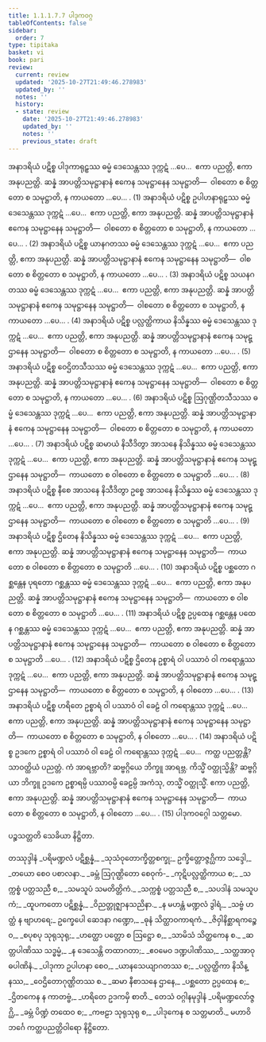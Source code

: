 ```yaml
---
title: 1.1.1.7.7 ပါဒုကဝဂ္ဂ
tableOfContents: false
sidebar:
  order: 7
type: tipitaka
basket: vi
book: pari
review:
  current: review
  updated: '2025-10-27T21:49:46.278983'
  updated_by: ''
  notes: ''
  history:
  - state: review
    date: '2025-10-27T21:49:46.278983'
    updated_by: ''
    notes: ''
    previous_state: draft
---
```



<ReviewStatus review={frontmatter.review} showDetails={true} />

<HypothesisAnnotation frontmatter={frontmatter} />

<DynamicBreadcrumb />

<Division number="156" book="pari" e="ch" v="5" p="52">

<Paragraph number="305" book="pari">
အနာဒရိယံ ပဋိစ္စ ပါဒုကာရုဠှဿ ဓမ္မံ ဒေသေန္တဿ ဒုက္ကဋံ …ပေ…  ဧကာ ပညတ္တိ, ဧကာ အနုပညတ္တိ. ဆန္နံ အာပတ္တိသမုဋ္ဌာနာနံ ဧကေန သမုဋ္ဌာနေန သမုဋ္ဌာတိ—  ဝါစတော စ စိတ္တတော စ သမုဋ္ဌာတိ, န ကာယတော …ပေ… . (1)
</Paragraph>

<Paragraph number="306" book="pari">
အနာဒရိယံ ပဋိစ္စ ဥပါဟနာရုဠှဿ ဓမ္မံ ဒေသေန္တဿ ဒုက္ကဋံ …ပေ…  ဧကာ ပညတ္တိ, ဧကာ အနုပညတ္တိ. ဆန္နံ အာပတ္တိသမုဋ္ဌာနာနံ ဧကေန သမုဋ္ဌာနေန သမုဋ္ဌာတိ—  ဝါစတော စ စိတ္တတော စ သမုဋ္ဌာတိ, န ကာယတော …ပေ… . (2)
</Paragraph>

<Paragraph number="307" book="pari">
အနာဒရိယံ ပဋိစ္စ ယာနဂတဿ ဓမ္မံ ဒေသေန္တဿ ဒုက္ကဋံ …ပေ…  ဧကာ ပညတ္တိ, ဧကာ အနုပညတ္တိ. ဆန္နံ အာပတ္တိသမုဋ္ဌာနာနံ ဧကေန သမုဋ္ဌာနေန သမုဋ္ဌာတိ—  ဝါစတော စ စိတ္တတော စ သမုဋ္ဌာတိ, န ကာယတော …ပေ… . (3)
</Paragraph>

<Paragraph number="308" book="pari">
အနာဒရိယံ ပဋိစ္စ သယနဂတဿ ဓမ္မံ ဒေသေန္တဿ ဒုက္ကဋံ …ပေ…  ဧကာ ပညတ္တိ, ဧကာ အနုပညတ္တိ. ဆန္နံ အာပတ္တိသမုဋ္ဌာနာနံ ဧကေန သမုဋ္ဌာနေန သမုဋ္ဌာတိ—  ဝါစတော စ စိတ္တတော စ သမုဋ္ဌာတိ, န ကာယတော …ပေ… . (4)
</Paragraph>

<Paragraph number="309" book="pari">
အနာဒရိယံ ပဋိစ္စ ပလ္လတ္ထိကာယ နိသိန္နဿ ဓမ္မံ ဒေသေန္တဿ ဒုက္ကဋံ …ပေ…  ဧကာ ပညတ္တိ, ဧကာ အနုပညတ္တိ. ဆန္နံ အာပတ္တိသမုဋ္ဌာနာနံ ဧကေန သမုဋ္ဌာနေန သမုဋ္ဌာတိ—  ဝါစတော စ စိတ္တတော စ သမုဋ္ဌာတိ, န ကာယတော …ပေ… . (5)
</Paragraph>

<Paragraph number="310" book="pari">
အနာဒရိယံ ပဋိစ္စ ဝေဌိတသီသဿ ဓမ္မံ ဒေသေန္တဿ ဒုက္ကဋံ …ပေ…  ဧကာ ပညတ္တိ, ဧကာ အနုပညတ္တိ. ဆန္နံ အာပတ္တိသမုဋ္ဌာနာနံ ဧကေန သမုဋ္ဌာနေန သမုဋ္ဌာတိ—  ဝါစတော စ စိတ္တတော စ သမုဋ္ဌာတိ, န ကာယတော …ပေ… . (6)
</Paragraph>

<Paragraph number="311" book="pari">
အနာဒရိယံ ပဋိစ္စ ဩဂုဏ္ဌိတသီသဿ ဓမ္မံ ဒေသေန္တဿ ဒုက္ကဋံ …ပေ…  ဧကာ ပညတ္တိ, ဧကာ အနုပညတ္တိ. ဆန္နံ အာပတ္တိသမုဋ္ဌာနာနံ ဧကေန သမုဋ္ဌာနေန သမုဋ္ဌာတိ—  ဝါစတော စ စိတ္တတော စ သမုဋ္ဌာတိ, န ကာယတော …ပေ… . (7)
</Paragraph>

<Paragraph number="312" book="pari">
အနာဒရိယံ ပဋိစ္စ ဆမာယံ နိသီဒိတွာ အာသနေ နိသိန္နဿ ဓမ္မံ ဒေသေန္တဿ ဒုက္ကဋံ …ပေ…  ဧကာ ပညတ္တိ, ဧကာ အနုပညတ္တိ. ဆန္နံ အာပတ္တိသမုဋ္ဌာနာနံ ဧကေန သမုဋ္ဌာနေန သမုဋ္ဌာတိ—  ကာယတော စ ဝါစတော စ စိတ္တတော စ သမုဋ္ဌာတိ …ပေ… . (8)
</Paragraph>

<Paragraph number="313" book="pari">
အနာဒရိယံ ပဋိစ္စ နီစေ အာသနေ နိသီဒိတွာ ဥစ္စေ အာသနေ နိသိန္နဿ ဓမ္မံ ဒေသေန္တဿ ဒုက္ကဋံ …ပေ…  ဧကာ ပညတ္တိ, ဧကာ အနုပညတ္တိ. ဆန္နံ အာပတ္တိသမုဋ္ဌာနာနံ ဧကေန သမုဋ္ဌာနေန သမုဋ္ဌာတိ—  ကာယတော စ ဝါစတော စ စိတ္တတော စ သမုဋ္ဌာတိ …ပေ… . (9)
</Paragraph>

<Paragraph number="314" book="pari">
အနာဒရိယံ ပဋိစ္စ ဌိတေန နိသိန္နဿ ဓမ္မံ ဒေသေန္တဿ ဒုက္ကဋံ …ပေ…  ဧကာ ပညတ္တိ, ဧကာ အနုပညတ္တိ. ဆန္နံ အာပတ္တိသမုဋ္ဌာနာနံ ဧကေန သမုဋ္ဌာနေန သမုဋ္ဌာတိ—  ကာယတော စ ဝါစတော စ စိတ္တတော စ သမုဋ္ဌာတိ …ပေ… . (10)
</Paragraph>

<Paragraph number="315" book="pari">
အနာဒရိယံ ပဋိစ္စ ပစ္ဆတော ဂစ္ဆန္တေန ပုရတော ဂစ္ဆန္တဿ ဓမ္မံ ဒေသေန္တဿ ဒုက္ကဋံ …ပေ…  ဧကာ ပညတ္တိ, ဧကာ အနုပညတ္တိ. ဆန္နံ အာပတ္တိသမုဋ္ဌာနာနံ ဧကေန သမုဋ္ဌာနေန သမုဋ္ဌာတိ—  ကာယတော စ ဝါစတော စ စိတ္တတော စ သမုဋ္ဌာတိ …ပေ… . (11)
</Paragraph>

<Paragraph number="316" book="pari">
အနာဒရိယံ ပဋိစ္စ ဥပ္ပထေန ဂစ္ဆန္တေန ပထေန ဂစ္ဆန္တဿ ဓမ္မံ ဒေသေန္တဿ ဒုက္ကဋံ …ပေ…  ဧကာ ပညတ္တိ, ဧကာ အနုပညတ္တိ. ဆန္နံ အာပတ္တိသမုဋ္ဌာနာနံ ဧကေန သမုဋ္ဌာနေန သမုဋ္ဌာတိ—  ကာယတော စ ဝါစတော စ စိတ္တတော စ သမုဋ္ဌာတိ …ပေ… . (12)
</Paragraph>

<Paragraph number="317" book="pari">
အနာဒရိယံ ပဋိစ္စ ဌိတေန ဥစ္စာရံ ဝါ ပဿာဝံ ဝါ ကရောန္တဿ ဒုက္ကဋံ …ပေ…  ဧကာ ပညတ္တိ, ဧကာ အနုပညတ္တိ. ဆန္နံ အာပတ္တိသမုဋ္ဌာနာနံ ဧကေန သမုဋ္ဌာနေန သမုဋ္ဌာတိ—  ကာယတော စ စိတ္တတော စ သမုဋ္ဌာတိ, န ဝါစတော …ပေ… . (13)
</Paragraph>

<Paragraph number="318" book="pari">
အနာဒရိယံ ပဋိစ္စ ဟရိတေ ဥစ္စာရံ ဝါ ပဿာဝံ ဝါ ခေဠံ ဝါ ကရောန္တဿ ဒုက္ကဋံ …ပေ…  ဧကာ ပညတ္တိ, ဧကာ အနုပညတ္တိ. ဆန္နံ အာပတ္တိသမုဋ္ဌာနာနံ ဧကေန သမုဋ္ဌာနေန သမုဋ္ဌာတိ—  ကာယတော စ စိတ္တတော စ သမုဋ္ဌာတိ, န ဝါစတော …ပေ… . (14)
</Paragraph>

<Paragraph number="319" book="pari">
အနာဒရိယံ ပဋိစ္စ ဥဒကေ ဥစ္စာရံ ဝါ ပဿာဝံ ဝါ ခေဠံ ဝါ ကရောန္တဿ ဒုက္ကဋံ …ပေ…  ကတ္ထ ပညတ္တန္တိ? သာဝတ္ထိယံ ပညတ္တံ. ကံ အာရဗ္ဘာတိ? ဆဗ္ဗဂ္ဂိယေ ဘိက္ခူ အာရဗ္ဘ. ကိသ္မိံ ဝတ္ထုသ္မိန္တိ? ဆဗ္ဗဂ္ဂိယာ ဘိက္ခူ ဥဒကေ ဥစ္စာရမ္ပိ ပဿာဝမ္ပိ ခေဠမ္ပိ အကံသု, တသ္မိံ ဝတ္ထုသ္မိံ. ဧကာ ပညတ္တိ, ဧကာ အနုပညတ္တိ. ဆန္နံ အာပတ္တိသမုဋ္ဌာနာနံ ဧကေန သမုဋ္ဌာနေန သမုဋ္ဌာတိ—  ကာယတော စ စိတ္တတော စ သမုဋ္ဌာတိ, န ဝါစတော …ပေ… . (15)

</Paragraph>
</Division>

<Paragraph number="320" type="center" book="pari">
ပါဒုကဝဂ္ဂေါ သတ္တမော.

  
ပဉ္စသတ္တတိ သေခိယာ နိဋ္ဌိတာ.



</Paragraph>

<Paragraph number="321" type="center" book="pari">
တဿုဒ္ဒါနံ


</Paragraph>

<Paragraph number="322" type="verses" book="pari">
_ပရိမဏ္ဍလံ ပဋိစ္ဆန္နံ,_  
_သုသံဝုတောက္ခိတ္တစက္ခု;_  
ဥက္ခိတ္တောဇ္ဇဂ္ဃိကာ သဒ္ဒေါ,_  
_တယော စေဝ ပစာလနာ._  

</Paragraph>

<Paragraph number="323" type="verses" book="pari">
_ခမ္ဘံ ဩဂုဏ္ဌိတော စေဝုက်-_  
_ကုဋိပလ္လတ္ထိကာယ စ;_  
_သက္ကစ္စံ ပတ္တသညီ စ,_  
_သမသူပံ သမတိတ္တိကံ._  

</Paragraph>

<Paragraph number="324" type="verses" book="pari">
_သက္ကစ္စံ ပတ္တသညီ စ,_  
_သပဒါနံ သမသူပကံ;_  
_ထူပကတော ပဋိစ္ဆန္နံ,_  
_ဝိညတ္တုဇ္ဈာနသညိနာ._  

</Paragraph>

<Paragraph number="325" type="verses" book="pari">
_န မဟန္တံ မဏ္ဍလံ ဒွါရံ,_  
_သဗ္ဗံ ဟတ္ထံ န ဗျာဟရေ;_  
ဥက္ခေပေါ ဆေဒနာ ဂဏ္ဍော,_  
_ဓုနံ သိတ္ထာဝကာရကံ._  

</Paragraph>

<Paragraph number="326" type="verses" book="pari">
_ဇိဝှါနိစ္ဆာရကဉ္စေဝ,_  
_စပုစပု သုရုသုရု;_  
_ဟတ္ထော ပတ္တော စ ဩဋ္ဌော စ,_  
_သာမိသံ သိတ္ထကေန စ._  

</Paragraph>

<Paragraph number="327" type="verses" book="pari">
_ဆတ္တပါဏိဿ သဒ္ဓမ္မံ,_  
_န ဒေသေန္တိ တထာဂတာ;_  
_ဧဝမေဝ ဒဏ္ဍပါဏိဿ,_  
_သတ္ထအာဝုဓပါဏိနံ._  

</Paragraph>

<Paragraph number="328" type="verses" book="pari">
_ပါဒုကာ ဥပါဟနာ စေဝ,_  
_ယာနသေယျာဂတဿ စ;_  
_ပလ္လတ္ထိကာ နိသိန္နဿ,_  
_ဝေဌိတောဂုဏ္ဌိတဿ စ._  

</Paragraph>

<Paragraph number="329" type="verses" book="pari">
_ဆမာ နီစာသနေ ဌာနေ,_  
_ပစ္ဆတော ဥပ္ပထေန စ;_  
_ဌိတကေန န ကာတဗ္ဗံ,_  
_ဟရိတေ ဥဒကမှိ စာတိ._  


</Paragraph>

<Paragraph number="330" type="center" book="pari">
တေသံ ဝဂ္ဂါနမုဒ္ဒါနံ


</Paragraph>

<Paragraph number="331" type="verses" book="pari">
_ပရိမဏ္ဍလော်ဇ္ဇဂ္ဃိ,_  
_ခမ္ဘံ ပိဏ္ဍံ တထေဝ စ;_  
_ကဗဠာ သုရုသုရု စ,_  
_ပါဒုကေန စ သတ္တမာတိ._  


</Paragraph>

<Paragraph number="332" type="center" book="pari">
မဟာဝိဘင်္ဂေ ကတ္ထပညတ္တိဝါရော နိဋ္ဌိတော.
</Paragraph>